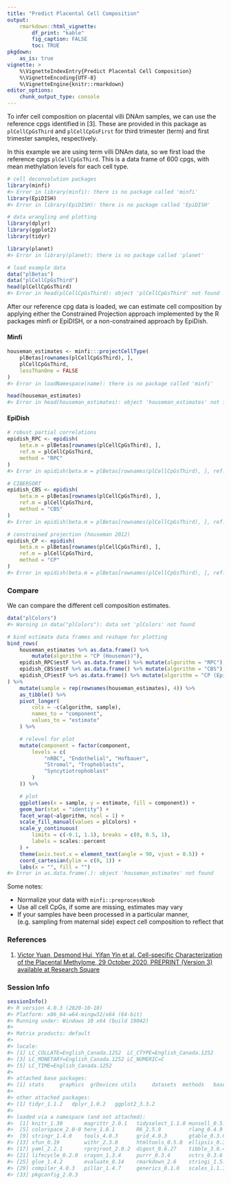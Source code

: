 ```yaml
---
title: "Predict Placental Cell Composition"
output: 
    rmarkdown::html_vignette:
        df_print: "kable"
        fig_caption: FALSE
        toc: TRUE
pkgdown:
    as_is: true
vignette: >
    %\VignetteIndexEntry{Predict Placental Cell Composition}
    %\VignetteEncoding{UTF-8}
    %\VignetteEngine{knitr::rmarkdown}
editor_options: 
    chunk_output_type: console
---
```


To infer cell composition on placental villi DNAm samples, we can use the
reference cpgs identified in [3]. These are provided in this package as
`plCellCpGsThird` and `plCellCpGsFirst` for third trimester (term) and
first trimester samples, respectively.

In this example we are using term villi DNAm data, so we first load the 
reference cpgs `plCellCpGsThird`. This is a data frame of 600 cpgs, with 
mean methylation levels for each cell type.




```r
# cell deconvolution packages
library(minfi)
#> Error in library(minfi): there is no package called 'minfi'
library(EpiDISH)
#> Error in library(EpiDISH): there is no package called 'EpiDISH'

# data wrangling and plotting
library(dplyr)
library(ggplot2)
library(tidyr)

library(planet)
#> Error in library(planet): there is no package called 'planet'

# load example data
data("plBetas")
data("plCellCpGsThird")
head(plCellCpGsThird)
#> Error in head(plCellCpGsThird): object 'plCellCpGsThird' not found
```

After our reference cpg data is loaded, we can estimate cell composition by
applying either the Constrained Projection approach implemented by the R 
packages minfi or EpiDISH, or a non-constrained approach by EpiDish.

#### Minfi


```r
houseman_estimates <- minfi:::projectCellType(
    plBetas[rownames(plCellCpGsThird), ],
    plCellCpGsThird,
    lessThanOne = FALSE
)
#> Error in loadNamespace(name): there is no package called 'minfi'

head(houseman_estimates)
#> Error in head(houseman_estimates): object 'houseman_estimates' not found
```

#### EpiDish


```r
# robust partial correlations
epidish_RPC <- epidish(
    beta.m = plBetas[rownames(plCellCpGsThird), ],
    ref.m = plCellCpGsThird,
    method = "RPC"
)
#> Error in epidish(beta.m = plBetas[rownames(plCellCpGsThird), ], ref.m = plCellCpGsThird, : could not find function "epidish"

# CIBERSORT
epidish_CBS <- epidish(
    beta.m = plBetas[rownames(plCellCpGsThird), ],
    ref.m = plCellCpGsThird,
    method = "CBS"
)
#> Error in epidish(beta.m = plBetas[rownames(plCellCpGsThird), ], ref.m = plCellCpGsThird, : could not find function "epidish"

# constrained projection (houseman 2012)
epidish_CP <- epidish(
    beta.m = plBetas[rownames(plCellCpGsThird), ],
    ref.m = plCellCpGsThird,
    method = "CP"
)
#> Error in epidish(beta.m = plBetas[rownames(plCellCpGsThird), ], ref.m = plCellCpGsThird, : could not find function "epidish"
```

### Compare

We can compare the different cell composition estimates.


```r
data("plColors")
#> Warning in data("plColors"): data set 'plColors' not found

# bind estimate data frames and reshape for plotting
bind_rows(
    houseman_estimates %>% as.data.frame() %>% 
        mutate(algorithm = "CP (Houseman)"),
    epidish_RPC$estF %>% as.data.frame() %>% mutate(algorithm = "RPC"),
    epidish_CBS$estF %>% as.data.frame() %>% mutate(algorithm = "CBS"),
    epidish_CP$estF %>% as.data.frame() %>% mutate(algorithm = "CP (EpiDISH)")
) %>%
    mutate(sample = rep(rownames(houseman_estimates), 4)) %>%
    as_tibble() %>%
    pivot_longer(
        cols = -c(algorithm, sample),
        names_to = "component",
        values_to = "estimate"
    ) %>%

    # relevel for plot
    mutate(component = factor(component,
        levels = c(
            "nRBC", "Endothelial", "Hofbauer",
            "Stromal", "Trophoblasts",
            "Syncytiotrophoblast"
        )
    )) %>%

    # plot
    ggplot(aes(x = sample, y = estimate, fill = component)) +
    geom_bar(stat = "identity") +
    facet_wrap(~algorithm, ncol = 1) +
    scale_fill_manual(values = plColors) +
    scale_y_continuous(
        limits = c(-0.1, 1.1), breaks = c(0, 0.5, 1),
        labels = scales::percent
    ) +
    theme(axis.text.x = element_text(angle = 90, vjust = 0.5)) +
    coord_cartesian(ylim = c(0, 1)) +
    labs(x = "", fill = "")
#> Error in as.data.frame(.): object 'houseman_estimates' not found
```

Some notes:

* Normalize your data with `minfi::preprocessNoob`
* Use all cell CpGs, if some are missing, estimates may vary
* If your samples have been processed in a particular manner, (e.g. sampling 
from maternal side) expect cell composition to reflect that

### References

1. [Victor Yuan, Desmond Hui, Yifan Yin et al. Cell-specific Characterization 
of the Placental Methylome, 29 October 2020, PREPRINT (Version 3) available at
Research Square](https://www.researchsquare.com/article/rs-38223/v3)

### Session Info


```r
sessionInfo()
#> R version 4.0.3 (2020-10-10)
#> Platform: x86_64-w64-mingw32/x64 (64-bit)
#> Running under: Windows 10 x64 (build 19042)
#> 
#> Matrix products: default
#> 
#> locale:
#> [1] LC_COLLATE=English_Canada.1252  LC_CTYPE=English_Canada.1252   
#> [3] LC_MONETARY=English_Canada.1252 LC_NUMERIC=C                   
#> [5] LC_TIME=English_Canada.1252    
#> 
#> attached base packages:
#> [1] stats     graphics  grDevices utils     datasets  methods   base     
#> 
#> other attached packages:
#> [1] tidyr_1.1.2   dplyr_1.0.2   ggplot2_3.3.2
#> 
#> loaded via a namespace (and not attached):
#>  [1] knitr_1.30       magrittr_2.0.1   tidyselect_1.1.0 munsell_0.5.0   
#>  [5] colorspace_2.0-0 here_1.0.1       R6_2.5.0         rlang_0.4.9     
#>  [9] stringr_1.4.0    tools_4.0.3      grid_4.0.3       gtable_0.3.0    
#> [13] xfun_0.19        withr_2.3.0      htmltools_0.5.0  ellipsis_0.3.1  
#> [17] yaml_2.2.1       rprojroot_2.0.2  digest_0.6.27    tibble_3.0.4    
#> [21] lifecycle_0.2.0  crayon_1.3.4     purrr_0.3.4      vctrs_0.3.6     
#> [25] glue_1.4.2       evaluate_0.14    rmarkdown_2.6    stringi_1.5.3   
#> [29] compiler_4.0.3   pillar_1.4.7     generics_0.1.0   scales_1.1.1    
#> [33] pkgconfig_2.0.3
```

